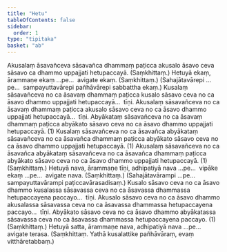 ```yaml
---
title: "Hetu"
tableOfContents: false
sidebar:
  order: 1
type: "tipitaka"
basket: "ab"
---
```



<DynamicBreadcrumb />

<Division number="19">

<Paragraph number="1282">
Akusalaṃ āsavañceva sāsavañca dhammaṃ paṭicca akusalo āsavo ceva sāsavo ca dhammo uppajjati hetupaccayā. (Saṃkhittaṃ.)
</Paragraph>

<Paragraph number="1283">
Hetuyā ekaṃ, ārammaṇe ekaṃ …pe…  avigate ekaṃ. (Saṃkhittaṃ.)
</Paragraph>

<Paragraph number="1284">
(Sahajātavārepi …pe…  sampayuttavārepi pañhāvārepi sabbattha ekaṃ.)
</Paragraph>

</Division>
<Division number="20">

<Paragraph number="1285">
Kusalaṃ sāsavañceva no ca āsavaṃ dhammaṃ paṭicca kusalo sāsavo ceva no ca āsavo dhammo uppajjati hetupaccayā…  tīṇi.
</Paragraph>

<Paragraph number="1286">
Akusalaṃ sāsavañceva no ca āsavaṃ dhammaṃ paṭicca akusalo sāsavo ceva no ca āsavo dhammo uppajjati hetupaccayā…  tīṇi.
</Paragraph>

<Paragraph number="1287">
Abyākataṃ sāsavañceva no ca āsavaṃ dhammaṃ paṭicca abyākato sāsavo ceva no ca āsavo dhammo uppajjati hetupaccayā. (1)
</Paragraph>

<Paragraph number="1288">
Kusalaṃ sāsavañceva no ca āsavañca abyākataṃ sāsavañceva no ca āsavañca dhammaṃ paṭicca abyākato sāsavo ceva no ca āsavo dhammo uppajjati hetupaccayā. (1)
</Paragraph>

<Paragraph number="1289">
Akusalaṃ sāsavañceva no ca āsavañca abyākataṃ sāsavañceva no ca āsavañca dhammaṃ paṭicca abyākato sāsavo ceva no ca āsavo dhammo uppajjati hetupaccayā. (1) (Saṃkhittaṃ.)
</Paragraph>

</Division>
<Division number="21">

<Paragraph number="1290">
Hetuyā nava, ārammaṇe tīṇi, adhipatiyā nava …pe…  vipāke ekaṃ …pe…  avigate nava. (Saṃkhittaṃ.)
</Paragraph>

<Paragraph number="1291">
(Sahajātavārampi …pe…  sampayuttavārampi paṭiccavārasadisaṃ.)
</Paragraph>

</Division>
<Division number="22">

<Paragraph number="1292">
Kusalo sāsavo ceva no ca āsavo dhammo kusalassa sāsavassa ceva no ca āsavassa dhammassa hetupaccayena paccayo…  tīṇi.
</Paragraph>

<Paragraph number="1293">
Akusalo sāsavo ceva no ca āsavo dhammo akusalassa sāsavassa ceva no ca āsavassa dhammassa hetupaccayena paccayo…  tīṇi.
</Paragraph>

<Paragraph number="1294">
Abyākato sāsavo ceva no ca āsavo dhammo abyākatassa sāsavassa ceva no ca āsavassa dhammassa hetupaccayena paccayo. (1) (Saṃkhittaṃ.)
</Paragraph>

</Division>
<Division number="23">

<Paragraph number="1295">
Hetuyā satta, ārammaṇe nava, adhipatiyā nava …pe…  avigate terasa. (Saṃkhittaṃ. Yathā kusalattike pañhāvāraṃ, evaṃ vitthāretabbaṃ.)
</Paragraph>
</Division>